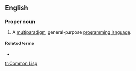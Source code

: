 ==English==
{{wikipedia}}

===Proper noun===
{{en-proper noun|head=[[common|Common]] [[Lisp]]}}

# {{lb|en|computing}} A [[multiparadigm]], general-purpose [[programming language]].

====Related terms====
* {{l|en|LISP}}

[[tr:Common Lisp]]